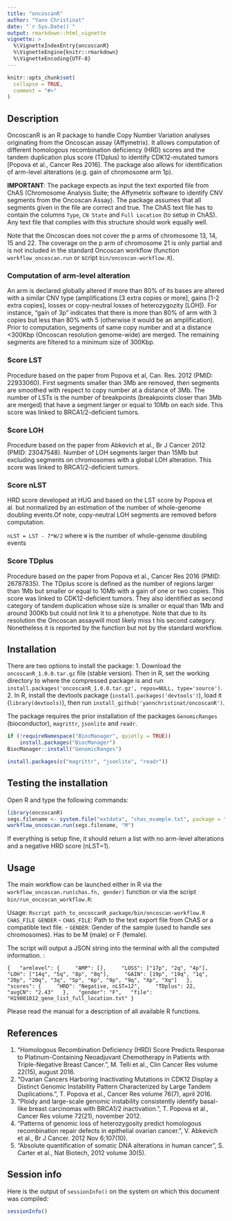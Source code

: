 ```yaml
---
title: "oncoscanR"
author: "Yann Christinat"
date: "`r Sys.Date()`"
output: rmarkdown::html_vignette
vignette: >
  %\VignetteIndexEntry{oncoscanR}
  %\VignetteEngine{knitr::rmarkdown}
  %\VignetteEncoding{UTF-8}
---
```


```r
knitr::opts_chunk$set(
  collapse = TRUE,
  comment = "#>"
)
```


## Description
OncoscanR is an R package to handle Copy Number Variation analyses originating from the Oncoscan assay (Affymetrix). It
allows computation of different homologous recombination deficiency (HRD) scores and the tandem duplication plus score
(TDplus) to identify CDK12-mutated tumors [Popova et al., Cancer Res 2016]. The package also allows for identification
of arm-level alterations (e.g. gain of chromosome arm 1p).

**IMPORTANT**: The package expects as input the text exported file from ChAS (Chromosome Analysis Suite; the Affymetrix
software to identify CNV segments from the Oncoscan Assay). The package assumes that all segments given in the file are
correct and true. The ChAS text file has to contain the columns `Type`, `CN State` and `Full Location` (to setup in
ChAS). Any text file that complies with this structure should work equally well.

Note that the Oncoscan does not cover the p arms of chromosome 13, 14, 15 and 22. The coverage on the p arm of
chromosome 21 is only partial and is not included in the standard Oncoscan workflow (function `workflow_oncoscan.run` or script `bin/oncoscan-workflow.R`).

### Computation of arm-level alteration
An arm is declared globally altered if more than 80% of its bases are altered with a similar CNV type (amplifications
[3 extra copies or more], gains [1-2 extra copies], losses or copy-neutral losses of heterozygozity [LOH]). For
instance, "gain of 3p" indicates that there is more than 80% of arm with 3 copies but less than 80% with 5 (otherwise
it would be an amplification). Prior to computation, segments of same copy number and at a distance <300Kbp (Oncoscan
resolution genome-wide) are merged. The remaining segments are filtered to a minimum size of 300Kbp.

### Score LST
Procedure based on the paper from Popova et al, Can. Res. 2012 (PMID: 22933060). First segments
smaller than 3Mb are removed, then segments are smoothed with respect to copy number at a distance of 3Mb.
The number of LSTs is the number of breakpoints (breakpoints closer than 3Mb are merged) that have a segment
larger or equal to 10Mb on each side. This score was linked to BRCA1/2-deficient tumors.

### Score LOH
Procedure based on the paper from Abkevich et al., Br J Cancer 2012 (PMID: 23047548). 
Number of LOH segments larger than 15Mb but excluding segments on chromosomes with a global LOH alteration. 
This score was linked to BRCA1/2-deficient tumors.

### Score nLST
HRD score developed at HUG and based on the LST score by Popova et al. but normalized by an estimation of the number of
whole-genome doubling events.Of note, copy-neutral LOH segments are removed before computation.

`nLST = LST - 7*W/2` where `W` is the number of whole-genome doubling events

### Score TDplus
Procedure based on the paper from Popova et al., Cancer Res 2016 (PMID: 26787835). The TDplus
score is defined as the number of regions larger than 1Mb but smaller or equal to 10Mb with a gain of one
or two copies. This score was linked to CDK12-deficient tumors. 
They also identified as second category of tandem duplication whose size is smaller or equal than 1Mb and around 
300Kb but could not link it to a phenotype. Note that due to its resolution the Oncoscan assaywill most likely miss t
his second category. Nonetheless it is reported by the function but not by the standard workflow.

## Installation
There are two options to install the package: 
1. Download the `oncoscanR_1.0.0.tar.gz` file (stable version). Then in R, set the working directory to where the
compressed package is and run `install.packages('oncoscanR_1.0.0.tar.gz', repos=NULL, type='source')`.
2. In R, install the devtools package (`install.packages('devtools')`), load it (`library(devtools)`), then run
`install_github('yannchristinat/oncoscanR')`.

The package requires the prior installation of the packages `GenomicRanges` (bioconductor), `magrittr`, `jsonlite` and
`readr`.

```r
if (!requireNamespace("BiocManager", quietly = TRUE))
    install.packages("BiocManager")
BiocManager::install("GenomicRanges")

install.packages(c("magrittr", "jsonlite", "readr"))
```

## Testing the installation
Open R and type the following commands:
```r
library(oncoscanR)
segs.filename <- system.file("extdata", "chas_example.txt", package = "oncoscanR")
workflow_oncoscan.run(segs.filename, "M")
```

If everything is setup fine, it should return a list with no arm-level alterations and a negative HRD score (nLST=1).


## Usage
The main workflow can be launched either in R via the `workflow_oncoscan.run(chas.fn, gender)` function or via the
script `bin/run_oncoscan_workflow.R`:

Usage: `Rscript path_to_oncoscanR_package/bin/oncoscan-workflow.R CHAS_FILE GENDER`
- `CHAS_FILE`: Path to the text export file from ChAS or a compatible text file.
- `GENDER`: Gender of the sample (used to handle sex chromosomes). Has to be M (male) or F (female).

The script will output a JSON string into the terminal with all the computed information. :

`
{
  "armlevel": {
    "AMP": [],
    "LOSS": ["17p", "2q", "4p"],
    "LOH": ["14q", "5q", "8p", "8q"],
    "GAIN": [19p", "19q", "1q", "20p", "20q", "3q", "5p", "6p", "9p", "9q", "Xp", "Xq"]
  },
  "scores": {
    "HRD": "Negative, nLST=12",
    "TDplus": 22,
    "avgCN": "2.43"
  },
  "gender": "F",
  "file": "H19001012_gene_list_full_location.txt"
}
`

Please read the manual for a description of all available R functions.

## References
1. "Homologous Recombination Deficiency (HRD) Score Predicts Response to Platinum-Containing Neoadjuvant Chemotherapy
in Patients with Triple-Negative Breast Cancer.", M. Telli et al., Clin Cancer Res volume 22(15), august 2016.
2. "Ovarian Cancers Harboring Inactivating Mutations in CDK12 Display a Distinct Genomic Instability Pattern
Characterized by Large Tandem Duplications.", T. Popova et al., Cancer Res volume 76(7), april 2016.
3. "Ploidy and large-scale genomic instability consistently identify basal-like breast carcinomas with BRCA1/2
inactivation.", T. Popova et al., Cancer Res volume 72(21), november 2012.
4. "Patterns of genomic loss of heterozygosity predict homologous recombination repair defects in epithelial ovarian
cancer.", V. Abkevich et al., Br J Cancer. 2012 Nov 6;107(10).
5. "Absolute quantification of somatic DNA alterations in human cancer", S. Carter et al., Nat Biotech, 2012 volume
30(5).


## Session info
Here is the output of `sessionInfo()` on the system on which this document was compiled:

```r
sessionInfo()
```
